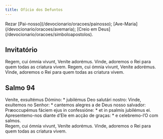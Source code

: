 ```yaml
---
title: Ofício dos Defuntos
---
```


<aside>
  Rezar [Pai-nosso](/devocionario/oracoes/painosso);
  [Ave-Maria](/devocionario/oracoes/avemaria); [Creio em
  Deus](/devocionario/oracoes/simboloapostolos).
</aside>

## Invitatório

<div class="side-by-side not-content">
  <span>Regem, cui ómnia vivunt, Veníte adorémus.</span>
  <span>Vinde, adoremos o Rei para quem todas as criatura vivem.</span>
  <span>Regem, cui ómnia vivunt, Veníte adorémus.</span>
  <span>Vinde, adoremos o Rei para quem todas as criatura vivem.</span>
</div>


## Salmo 94

<Salmo94 />

<div class="side-by-side not-content">
  <span>Veníte, exsultémus Dómino: * jubilémus Deo salutári nostro:</span>
  <span>
    Vinde, exultemos no Senhor: * cantemos alegres a de Deus nosso salvador:
    Præoccupémus fáciem ejus in confessióne: * et in psalmis jubilémus ei.
    Apresentemo-nos diante d’Ele em acção de graças: * e celebremo-l’O com
    salmos.
  </span>
</div>

<div class="side-by-side not-content">
  <span>Regem, cui ómnia vivunt, Veníte adorémus.</span>
  <span>Vinde, adoremos o Rei para quem todas as criatura vivem.</span>
</div>

